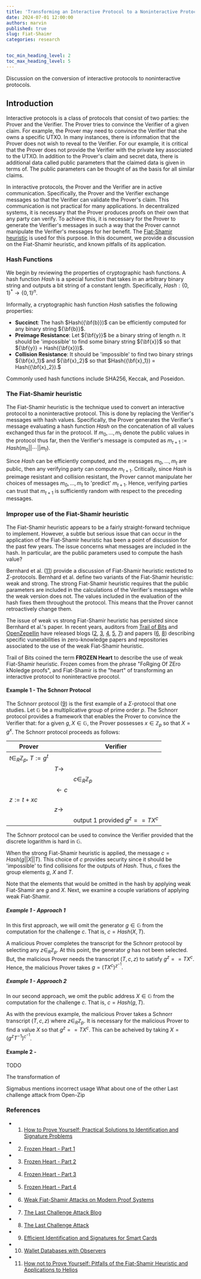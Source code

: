 ```yaml
---
title: 'Transforming an Interactive Protocol to a Noninteractive Protocol'
date: 2024-07-01 12:00:00
authors: marvin
published: true
slug: Fiat-Shaimr
categories: research


toc_min_heading_level: 2
toc_max_heading_level: 5
---
```


Discussion on the conversion of interactive protocols to noninteractive protocols.
<!--truncate-->

## Introduction

Interactive protocols is a class of protocols that consist of two parties: the Prover and the Verifier.
The Prover tries to convince the Verifier of a given claim.
For example, the Prover may need to convince the Verifier that she owns a specific UTXO.
In many instances, there is information that the Prover does not wish to reveal to the Verifier.
For our example, it is critical that the Prover does not provide the Verifier with the private key associated to the UTXO.
In addition to the Prover's claim and secret data, there is additional data called public parameters that the claimed data is given in terms of.
The public parameters can be thought of as the basis for all similar claims.

In interactive protocols, the Prover and the Verifier are in active communication.
Specifically, the Prover and the Verifier exchange messages so that the Verifier can validate the Prover's claim.
This communication is not practical for many applications.
In decentralized systems, it is necessary that the Prover produces proofs on their own that any party can verify.
To achieve this, it is necessary for the Prover to generate the Verifier's messages in such a way that the Prover cannot manipulate the Verifier's messages for her benefit.
The [Fiat-Shamir heuristic](https://dl.acm.org/doi/10.5555/36664.36676) is used for this purpose.
In this document, we provide a discussion on the Fiat-Shamir heuristic, and known pitfalls of its application.

### Hash Functions
We begin by reviewing the properties of cryptographic hash functions.
A hash function $Hash$ is a special function that takes in an arbitrary binary string and outputs a bit string of a constant length.
Specifically,
$Hash : \{0,1\}^* \rightarrow \{0,1\}^n$.

Informally, a cryptographic hash function $Hash$ satisfies the following properties:
- **Succinct**: The hash $Hash({\bf{b}})$ can be efficiently computed for any binary string ${\bf{b}}$.
- **Preimage Resistance**: Let ${\bf{y}}$ be a binary string of length $n$.
    It should be 'impossible' to find some binary string ${\bf{x}}$ so that ${\bf{y}} = Hash({\bf{x}})$. 
- **Collision Resistance**: It should be 'impossible' to find two binary strings ${\bf{x}_1}$ and ${\bf{x}_2}$ so that $Hash({\bf{x}_1}) = Hash({\bf{x}_2}).$

Commonly used hash functions include SHA256, Keccak, and Poseidon.

### The Fiat-Shamir heuristic
The Fiat-Shamir heuristic is the technique used to convert an interactive protocol to a noninteractive protocol.
This is done by replacing the Verifier's messages with hash values.
Specifically, the Prover generates the Verifier's message evaluating a hash function $Hash$ on the concatenation of all values exchanged thus far in the protocol.
If $m_0, \dots, m_t$ denote the public values in the protocol thus far,
then the Verifier's message is computed as $m_{t+1} := Hash(m_0|| \cdots || m_t)$.

Since $Hash$ can be efficiently computed, and the messages $m_0, \dots, m_t$ are public, then any verifying party can compute $m_{t+1}$.
Critically, since $Hash$ is preimage resistant and collision resistant,
the Prover cannot manipulate her choices of messages $m_0,\dots, m_t$ to 'predict' $m_{t+1}$.
Hence, verifying parties can trust that $m_{t+1}$ is sufficiently random with respect to the preceding messages.

### Improper use of the Fiat-Shamir heuristic

The Fiat-Shamir heuristic appears to be a fairly straight-forward technique to implement.
However, a subtle but serious issue that can occur in the application of the Fiat-Shamir heuristic has been a point of discussion for the past few years.
The issue concerns what messages are included in the hash.
In particular, are the public parameters used to compute the hash value?

Bernhard et al. ([11](https://eprint.iacr.org/2016/771.pdf)) provide a discussion of Fiat-Shamir heuristic resticted to $\Sigma$-protocols.
Bernhard et al. define two variants of the Fiat-Shamir heuristic: weak and strong.
The strong Fiat-Shamir heuristic requires that the public parameters are included in the calculations of the Verifier's messages while the weak version does not.
The values included in the evaluation of the hash fixes them throughout the protocol.
This means that the Prover cannot retroactively change them.

The issue of weak vs strong Fiat-Shamir heuristic has persisted since Bernhard et al.'s paper. 
In recent years, auditors from [Trail of Bits](https://www.trailofbits.com/) and [OpenZepellin](https://www.openzeppelin.com/) have 
released blogs ([2](https://blog.trailofbits.com/2022/04/13/part-1-coordinated-disclosure-of-vulnerabilities-affecting-girault-bulletproofs-and-plonk/),
 [3](https://blog.trailofbits.com/2022/04/14/the-frozen-heart-vulnerability-in-giraults-proof-of-knowledge/),
 [4](https://blog.trailofbits.com/2022/04/15/the-frozen-heart-vulnerability-in-bulletproofs/), [5](https://blog.trailofbits.com/2022/04/18/the-frozen-heart-vulnerability-in-plonk/), [7](https://blog.openzeppelin.com/the-last-challenge-attack))
 and papers ([6](https://eprint.iacr.org/2023/691), [8](https://eprint.iacr.org/2024/398)) 
 describing specific vunerabilities in zero-knowledge papers and repositories associated to the use of the weak Fiat-Shamir heuristic.

Trail of Bits coined the term **FROZEN Heart** to describe the use of weak Fiat-Shamir heuristic.
Frozen comes from the phrase "FoRging Of ZEro kNoledge proofs",
and Fiat-Shamir is the "heart" of transforming an interactive protocol to noninteractive procotol.

#### Example 1 - The Schnorr Protocol
The Schnorr protocol ([9](https://link.springer.com/chapter/10.1007/0-387-34805-0_22)) is the first example of a $\Sigma$-protocol that one studies.
Let $\mathbb{G}$ be a multiplicative group of prime order $p$.
The Schnorr protocol provides a framework that enables the Prover to convince the Verifier that: for a given $g, X \in \mathbb{G}$, the Prover possesses $x \in \mathbb{Z}_p$ so that $X = g^x$.
The Schnorr protocol proceeds as follows:

|Prover| | Verifier|
|----|----|----|
|$t \in_R \mathbb{Z}_p$, $T := g^t$|    |    |
|    | $T \rightarrow$| |
|  |  | $c \in_R \mathbb{Z}_p$|
|  | $\leftarrow c$ |
| $z := t + xc$ | | |
| | $z \rightarrow$ | |
| | | output 1 provided $g^z == T X^c$|

The Schnorr protocol can be used to convince the Verifier provided that the discrete logarithm is hard in $\mathbb{G}$.

When the strong Fiat-Shamir heuristic is applied, the message $c = Hash(g||X||T)$.
This choice of $c$ provides security since it should be 'impossible' to find collisions for the outputs of $Hash$.
Thus, $c$ fixes the group elements $g$, $X$ and $T$.

Note that the elements that would be omitted in the hash by applying weak Fiat-Shamir are $g$ and $X$.
Next, we examine a couple variations of applying weak Fiat-Shamir.

##### Example 1 - Approach 1
In this first approach, we will omit the generator $g \in \mathbb{G}$ from the computation for the challenge $c$.
That is, $c = Hash(X,T)$.

A malicious Prover completes the transcript for the Schnorr protocol by selecting any $z \in_R \mathbb{Z}_p$.
At this point, the generator $g$ has not been selected.
But, the malicious Prover needs the transcript $(T,c,z)$ to satisfy $g^z == TX^c$.
Hence, the malicious Prover takes $g = (TX^c)^{z^{-1}}.$

##### Example 1 - Approach 2
In our second approach, we omit the public address $X \in \mathbb{G}$ from the computation for the challenge $c$.
That is, $c = Hash(g,T)$.

As with the previous example, the malicious Prover takes a Schnorr transcript $(T,c,z)$ where $z \in_R \mathbb{Z}_p$.
It is necessary for the malicious Prover to find a value $X$ so that $g^z == TX^c$.
This can be acheived by taking $X = (g^z T^{-1})^{c^{-1}}$.

#### Example 2 - 
TODO

The transformation of 

Sigmabus mentions incorrect usage
What about one of the other 
Last challenge attack from Open-Zip

### References
- 1. [How to Prove Yourself: Practical Solutions to Identification and Signature Problems](https://dl.acm.org/doi/10.5555/36664.36676)
- 2. [Frozen Heart - Part 1](https://blog.trailofbits.com/2022/04/13/part-1-coordinated-disclosure-of-vulnerabilities-affecting-girault-bulletproofs-and-plonk/)
- 3. [Frozen Heart - Part 2](https://blog.trailofbits.com/2022/04/14/the-frozen-heart-vulnerability-in-giraults-proof-of-knowledge/)
- 4. [Frozen Heart - Part 3](https://blog.trailofbits.com/2022/04/15/the-frozen-heart-vulnerability-in-bulletproofs/)
- 5. [Frozen Heart - Part 4](https://blog.trailofbits.com/2022/04/18/the-frozen-heart-vulnerability-in-plonk/)
- 6. [Weak Fiat-Shamir Attacks on Modern Proof Systems](https://eprint.iacr.org/2023/691)
- 7. [The Last Challenge Attack Blog](https://blog.openzeppelin.com/the-last-challenge-attack)
- 8. [The Last Challenge Attack](https://eprint.iacr.org/2024/398)
- 9. [Efficient Identification and Signatures for Smart Cards](https://link.springer.com/chapter/10.1007/0-387-34805-0_22)
- 10. [Wallet Databases with Observers](https://link.springer.com/content/pdf/10.1007/3-540-48071-4_7.pdf)
- 11. [How not to Prove Yourself: Pitfalls of the Fiat-Shamir Heuristic and Applications to Helios](https://eprint.iacr.org/2016/771.pdf)
